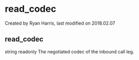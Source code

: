 
# read_codec 

 Created by  Ryan Harris, last modified on 2018.02.07

## read_codec

string readonly The negotiated codec of the inbound call leg.


